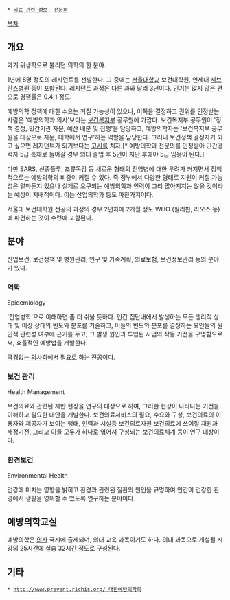  * [[의료 관련 정보]], [[전문의]]

[[목차]]

== 개요 ==
과거 위생학으로 불리던 의학의 한 분야.

1년에 8명 정도의 레지던트를 선발한다. 그 중에는 [[서울대학교]] 보건대학원, 연세대 [[세브란스병원]] 등이 포함된다. 레지던트 과정은 다른 과와 달리 3년이다. 인기는 많지 않은 편으로 경쟁률은 0.4:1 정도.

예방의학 정책에 대한 수요는 커질 가능성이 있으나, 이쪽을 결정하고 권위를 인정받는 사람은 '예방의학과 의사'보다는 [[보건복지부]] 공무원에 가깝다. 보건복지부 공무원이 '정책 결정, 민간기관 자문, 예산 배분 및 집행'을 담당하고, 예방의학자는 '보건복지부 공무원을 대상으로 자문, 대학에서 연구'하는 역할을 담당한다. 그러니 보건정책 결정자가 되고 싶으면 레지던트가 되기보다는 [[고시]]를 치자.[* 예방의학과 전문의를 인정받아 민간경력자 5급 특채로 들어갈 경우 의대 졸업 후 5년이 지난 후에야 5급 임용이 된다.]

다만 SARS, 신종플루, 조류독감 등 새로운 형태의 전염병에 대한 우려가 커지면서 정책적으로는 예방의학의 비중이 커질 수 있다. 즉 정부에서 다양한 형태로 지원이 커질 가능성은 얼마든지 있으나 실제로 요구되는 예방의학과 인력이 그리 많아지지는 않을 것이라는 예상이 지배적이다. 이는 산업의학과 등도 마찬가지이다.

서울대 보건대학원 전공의 과정의 경우 2년차에 2개월 정도 WHO (필리핀, 라오스 등)에 파견하는 것이 수련에 포함된다.

== 분야 ==
산업보건, 보건정책 및 병원관리, 인구 및 가족계획, 의료보험, 보건정보관리 등의 분야가 있다.

=== 역학 ===
Epidemiology

'전염병학'으로 이해하면 좀 더 쉬울 듯하다. 인간 집단내에서 발생하는 모든 생리적 상태 및 이상 상태의 빈도와 분포를 기술하고, 이들의 빈도와 분포를 결정하는 요인들의 원인적 관련성 여부에 근거를 두고, 그 발생 원인과 투입된 사업의 작동 기전을 구명함으로써, 효율적인 예방법을 개발한다.

[[국경없는 의사회]]에서 필요로 하는 전공이다.

=== 보건 관리 ===
Health Management

보건의료와 관련된 제반 현상을 연구의 대상으로 하여, 그러한 현상이 나타나는 기전을 이해하고 필요한 대안을 개발한다. 보건의료서비스의 필요, 수요와 구성, 보건의료의 이용자와 제공자가 보이는 행태, 인력과 시설등 보건의료자원 보건의료에 쓰여질 재원과 재정기전, 그리고 이들 모두가 하나로 엮어져 구성되는 보건의료체계 등이 연구 대상이다.

=== 환경보건 ===
Environmental Health

건강에 미치는 영향을 밝히고 환경과 관련된 질환의 원인을 규명하여 인간이 건강한 환경에서 생활을 영위할 수 있도록 연구하는 분야이다.

== 예방의학교실 ==
예방의학은 [[의사]] 국시에 출제되며, 의대 교육 과목이기도 하다. 의대 과목으로 개설될 시 강의 25시간에 실습 32시간 정도로 구성된다.

== 기타 ==
 * [[http://www.prevent.richis.org/ 대한예방의학회]]
